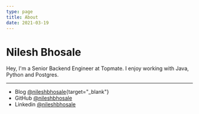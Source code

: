 ```yaml
---
type: page
title: About
date: 2021-03-19
---
```


# Nilesh Bhosale

Hey, I'm a Senior Backend Engineer at Topmate. I enjoy working with Java, Python and Postgres. 


---

- Blog [@nileshbhosale](https://nileshbhosale.com/blog){target="_blank"}
- GitHub [@nileshbhosale](https://github.com/nileshbhosale)
- Linkedin [@nileshbhosale](nileshbhosale)
